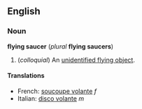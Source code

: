 ==English==
===Noun===
'''flying saucer''' (''plural'' '''flying saucers''')

#(''colloquial'') An [[unidentified flying object]].

====Translations====
*French: [[soucoupe volante]] ''f''
*Italian: [[disco volante]] ''m''